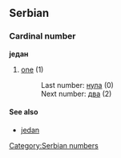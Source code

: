 ==Serbian==
===Cardinal number===
'''један'''
#[[one]] (1)
#:Last number: [[нула]] (0)
#:Next number: [[два]] (2)
====See also====
*[[jedan]]
[[Category:Serbian numbers]]